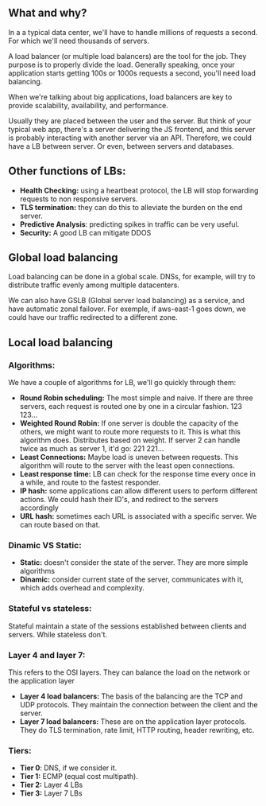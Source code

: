 ## What and why?

In a a typical data center, we'll have to handle millions of requests a second. For which we'll need thousands of servers.

A load balancer (or multiple load balancers) are the tool for the job. They purpose is to properly divide the load. Generally speaking, once your application starts getting 100s or 1000s requests a second, you'll need load balancing.

When we're talking about big applications, load balancers are key to provide scalability, availability, and performance.


Usually they are placed between the user and the server. But think of your typical web app, there's a server delivering the JS frontend, and this server is probably interacting with another server via an API. Therefore, we could have a LB between server. Or even, between servers and databases.


## Other functions of LBs:

- **Health Checking:** using a heartbeat protocol, the LB will stop forwarding requests to non responsive servers.
- **TLS termination:** they can do this to alleviate the burden on the end server.
- **Predictive Analysis**: predicting spikes in traffic can be very useful.
- **Security:** A good LB can mitigate DDOS

## Global load balancing

Load balancing can be done in a global scale. DNSs, for example, will try to distribute traffic evenly among multiple datacenters. 

We can also have GSLB (Global server load balancing) as a service, and have automatic zonal failover. For exemple, if aws-east-1 goes down, we could have our traffic redirected to a different zone. 

## Local load balancing

### Algorithms:

We have a couple of algorithms for LB, we'll go quickly through them:

- **Round Robin scheduling:** The most simple and naive. If there are three servers, each request is routed one by one in a circular fashion. 123 123...
- **Weighted Round Robin:** If one server is double the capacity of the others, we might want to route more requests to it. This is what this algorithm does. Distributes based on weight. If server 2 can handle twice as much as server 1, it'd go: 221 221...
- **Least Connections:** Maybe load is uneven between requests. This algorithm will route to the server with the least open connections.
- **Least response time:** LB can check for the response time every once in a while, and route to the fastest responder.
- **IP hash:** some applications can allow different users to perform different actions. We could hash their ID's, and redirect to the servers accordingly
- **URL hash:** sometimes each URL is associated with a specific server. We can route based on that.

### Dinamic VS Static:

- **Static:** doesn't consider the state of the server. They are more simple algorithms
- **Dinamic:** consider current state of the server, communicates with it, which adds overhead and complexity.

### Stateful vs stateless:

Stateful maintain a state of the sessions established between clients and servers. While stateless don't.


### Layer 4 and layer 7:

This refers to the OSI layers. They can balance the load on the network or the application layer

- **Layer 4 load balancers:** The basis of the balancing are the TCP and UDP protocols. They maintain the connection between the client and the server.
- **Layer 7 load balancers:** These are on the application layer protocols. They do TLS termination, rate limit, HTTP routing, header rewriting, etc.



### Tiers:


- **Tier 0**: DNS, if we consider it. 
- **Tier 1:** ECMP (equal cost multipath).
- **Tier 2:** Layer 4 LBs
- **Tier 3:** Layer 7 LBs

